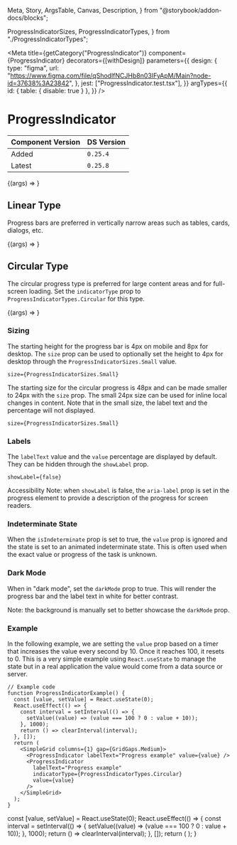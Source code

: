   Meta,
  Story,
  ArgsTable,
  Canvas,
  Description,
} from "@storybook/addon-docs/blocks";

  ProgressIndicatorSizes,
  ProgressIndicatorTypes,
} from "./ProgressIndicatorTypes";

<Meta
  title={getCategory("ProgressIndicator")}
  component={ProgressIndicator}
  decorators={[withDesign]}
  parameters={{
    design: {
      type: "figma",
      url: "https://www.figma.com/file/qShodlfNCJHb8n03IFyApM/Main?node-id=37638%3A23842",
    },
    jest: ["ProgressIndicator.test.tsx"],
  }}
  argTypes={{
    id: { table: { disable: true } },
  }}
/>

# ProgressIndicator

| Component Version | DS Version |
| ----------------- | ---------- |
| Added             | `0.25.4`   |
| Latest            | `0.25.8`   |

<Description of={ProgressIndicator} />

<Canvas withToolbar>
  <Story
    name="Basic with props"
    args={{
      darkMode: false,
      indicatorType: ProgressIndicatorTypes.Linear,
      isIndeterminate: false,
      labelText: "Progress",
      showLabel: true,
      size: ProgressIndicatorSizes.Default,
      value: 50,
    }}
  >
    {(args) => <ProgressIndicator {...args} />}
  </Story>
</Canvas>

<ArgsTable story="Basic with props" />

## Linear Type

Progress bars are preferred in vertically narrow areas such as tables, cards,
dialogs, etc.

<Canvas>
  <Story
    name="Linear Type"
    args={{
      darkMode: false,
      indicatorType: ProgressIndicatorTypes.Linear,
      isIndeterminate: false,
      labelText: "Linear Progress Type",
      showLabel: true,
      size: ProgressIndicatorSizes.Default,
      value: 50,
    }}
    argTypes={{
      indicatorType: { table: { disable: true } },
    }}
  >
    {(args) => <ProgressIndicator {...args} />}
  </Story>
</Canvas>

## Circular Type

The circular progress type is preferred for large content areas and for
full-screen loading. Set the `indicatorType` prop to
`ProgressIndicatorTypes.Circular` for this type.

<Canvas>
  <Story
    name="Circular Type"
    args={{
      darkMode: false,
      indicatorType: ProgressIndicatorTypes.Circular,
      isIndeterminate: false,
      labelText: "Circular Progress Type",
      showLabel: true,
      size: ProgressIndicatorSizes.Default,
      value: 50,
    }}
    argTypes={{
      indicatorType: { table: { disable: true } },
    }}
  >
    {(args) => <ProgressIndicator {...args} />}
  </Story>
</Canvas>

### Sizing

The starting height for the progress bar is 4px on mobile and 8px for desktop.
The `size` prop can be used to optionally set the height to 4px for desktop
through the `ProgressIndicatorSizes.Small` value.

`size={ProgressIndicatorSizes.Small}`

<Canvas>
  <DSProvider>
    <SimpleGrid columns={1} gap={GridGaps.Medium}>
      <ProgressIndicator labelText="Default 8px size" value={50} />
      <ProgressIndicator
        labelText="Small 4px size"
        size={ProgressIndicatorSizes.Small}
        value={50}
      />
    </SimpleGrid>
  </DSProvider>
</Canvas>

The starting size for the circular progress is 48px and can be made smaller to
24px with the `size` prop. The small 24px size can be used for inline local
changes in content. Note that in the small size, the label text and the
percentage will not displayed.

`size={ProgressIndicatorSizes.Small}`

<Canvas>
  <DSProvider>
    <SimpleGrid columns={1} gap={GridGaps.Medium}>
      <ProgressIndicator
        labelText="Default 48px size"
        indicatorType={ProgressIndicatorTypes.Circular}
        value={50}
      />
      <ProgressIndicator
        labelText="Small 24px size"
        indicatorType={ProgressIndicatorTypes.Circular}
        size={ProgressIndicatorSizes.Small}
        value={50}
      />
    </SimpleGrid>
  </DSProvider>
</Canvas>

### Labels

The `labelText` value and the `value` percentage are displayed by default. They
can be hidden through the `showLabel` prop.

`showLabel={false}`

Accessibility Note: when `showLabel` is false, the `aria-label` prop is set in
the progress element to provide a description of the progress for screen readers.

<Canvas>
  <DSProvider>
    <SimpleGrid columns={1} gap={GridGaps.Medium}>
      <ProgressIndicator
        labelText="This label will be added through aria-label"
        value={50}
        showLabel={false}
      />
      <ProgressIndicator
        labelText="This label will be added through aria-label"
        indicatorType={ProgressIndicatorTypes.Circular}
        value={50}
        showLabel={false}
      />
    </SimpleGrid>
  </DSProvider>
</Canvas>

### Indeterminate State

When the `isIndeterminate` prop is set to true, the `value` prop is ignored and
the state is set to an animated indeterminate state. This is often used when the
exact value or progress of the task is unknown.

<Canvas>
  <DSProvider>
    <SimpleGrid columns={1} gap={GridGaps.Medium}>
      <ProgressIndicator
        labelText="Indeterminate state"
        isIndeterminate
        value={50}
      />
      <ProgressIndicator
        labelText="Indeterminate state"
        indicatorType={ProgressIndicatorTypes.Circular}
        isIndeterminate
        value={50}
      />
    </SimpleGrid>
  </DSProvider>
</Canvas>

### Dark Mode

When in "dark mode", set the `darkMode` prop to true. This will render the
progress bar and the label text in white for better contrast.

Note: the background is manually set to better showcase the `darkMode` prop.

<Canvas>
  <DSProvider>
    <Box bg="black" w="100%" h="200px" p="20px">
      <SimpleGrid columns={1} gap={GridGaps.Medium}>
        <ProgressIndicator labelText="Dark Mode" value={50} darkMode />
        <ProgressIndicator
          labelText="Dark Mode"
          indicatorType={ProgressIndicatorTypes.Circular}
          value={50}
          darkMode
        />
      </SimpleGrid>
    </Box>
  </DSProvider>
</Canvas>

### Example

In the following example, we are setting the `value` prop based on a timer that
increases the value every second by 10. Once it reaches 100, it resets to 0.
This is a very simple example using `React.useState` to manage the state but in
a real application the value would come from a data source or server.

```tsx
// Example code
function ProgressIndicatorExample() {
  const [value, setValue] = React.useState(0);
  React.useEffect(() => {
    const interval = setInterval(() => {
      setValue((value) => (value === 100 ? 0 : value + 10));
    }, 1000);
    return () => clearInterval(interval);
  }, []);
  return (
    <SimpleGrid columns={1} gap={GridGaps.Medium}>
      <ProgressIndicator labelText="Progress example" value={value} />
      <ProgressIndicator
        labelText="Progress example"
        indicatorType={ProgressIndicatorTypes.Circular}
        value={value}
      />
    </SimpleGrid>
  );
}
```

  const [value, setValue] = React.useState(0);
  React.useEffect(() => {
    const interval = setInterval(() => {
      setValue((value) => (value === 100 ? 0 : value + 10));
    }, 1000);
    return () => clearInterval(interval);
  }, []);
  return (
    <SimpleGrid columns={1} gap={GridGaps.Medium}>
      <ProgressIndicator labelText="Progress example" value={value} />
      <ProgressIndicator
        labelText="Progress example"
        indicatorType={ProgressIndicatorTypes.Circular}
        value={value}
      />
    </SimpleGrid>
  );
}

<Canvas>
  <DSProvider>
    <ProgressIndicatorExample />
  </DSProvider>
</Canvas>
